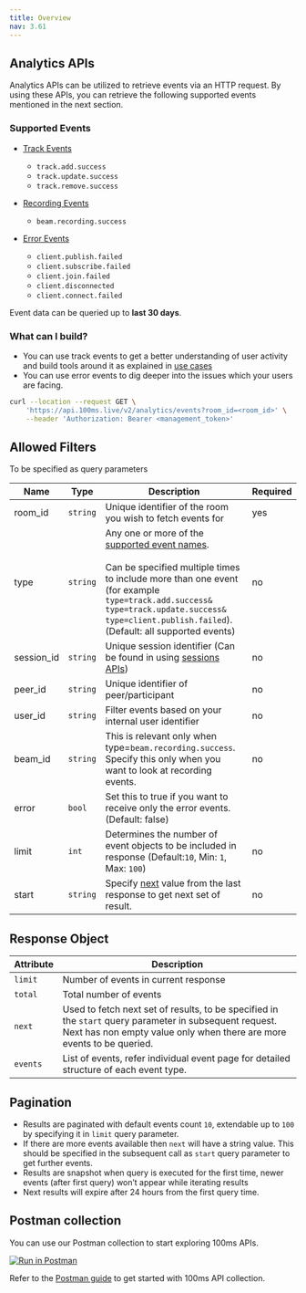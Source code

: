 ```yaml
---
title: Overview
nav: 3.61
---
```


## Analytics APIs

Analytics APIs can be utilized to retrieve events via an HTTP request. By using these APIs, you can retrieve the following supported events mentioned in the next section.

### Supported Events

-  [Track Events](/server-side/v2/api-reference/analytics/track-events)
    - `track.add.success`
    - `track.update.success`
    - `track.remove.success`

-  [Recording Events](/server-side/v2/api-reference/analytics/recording-events)
    - `beam.recording.success`

-  [Error Events](/server-side/v2/api-reference/analytics/error-events)
    - `client.publish.failed`
    - `client.subscribe.failed`
    - `client.join.failed`
    - `client.disconnected`
    - `client.connect.failed`

Event data can be queried up to **last 30 days**.

### What can I build?

-   You can use track events to get a better understanding of user activity and build tools around it as explained in [use cases](/server-side/v2/api-reference/analytics/track-events#why-would-you-use-this-api)
-   You can use error events to dig deeper into the issues which your users are facing.

<GetRequest title="https://api.100ms.live/v2/analytics/events" />
<Request id="req-0">

```bash
curl --location --request GET \
    'https://api.100ms.live/v2/analytics/events?room_id=<room_id>' \
    --header 'Authorization: Bearer <management_token>'
```

</Request>

## Allowed Filters
To be specified as query parameters

| Name       | Type     | Description                                                                                                                                                                                                                                             | Required |
| ---------- | -------- | ------------------------------------------------------------------------------------------------------------------------------------------------------------------------------------------------------------------------------------------------------- | -------- |
| room_id    | `string` | Unique identifier of the room you wish to fetch events for                                                                                                                                                                                              | yes      |
| type       | `string` | Any one or more of the [supported event names](#supported-events). <br /><br /> Can be specified multiple times to include more than one event (for example `type=track.add.success&` `type=track.update.success&` `type=client.publish.failed`). (Default: all supported events)               | no       |
| session_id | `string` | Unique session identifier (Can be found in using [sessions APIs](/server-side/v2/api-reference/Sessions/object))                                                                                                                                        | no       |
| peer_id    | `string` | Unique identifier of peer/participant                                                                                                                                                                                                                   | no       |
| user_id    | `string` | Filter events based on your internal user identifier                                                                                                                                                                                                    | no       |
| beam_id    | `string` | This is relevant only when type=`beam.recording.success`. Specify this only when you want to look at recording events.                                                                                                                                                                                                | no       |
| error      | `bool`   | Set this to true if you want to receive only the error events. (Default: false)
| limit      | `int`    | Determines the number of event objects to be included in response (Default:`10`, Min: `1`, Max: `100`)                                                                                                                                                  | no       |
| start      | `string` | Specify [next](/server-side/v2/api-reference/analytics/overview#response-object) value from the last response to get next set of result.                                                                                                                | no       |

## Response Object

| Attribute | Description                                                                                                                                                                      |
| --------- | -------------------------------------------------------------------------------------------------------------------------------------------------------------------------------- |
| `limit`   | Number of events in current response                                                                                                                                             |
| `total`   | Total number of events                                                                                                                                                           |
| `next`    | Used to fetch next set of results, to be specified in the `start` query parameter in subsequent request. Next has non empty value only when there are more events to be queried. |
| `events`  | List of events, refer individual event page for detailed structure of each event type.                                                                                                                         |

## Pagination
- Results are paginated with default events count `10`, extendable up to `100` by specifying it in `limit` query parameter.
- If there are more events available then `next` will have a string value. This should be specified in the subsequent call as `start` query parameter to get further events.
- Results are snapshot when query is executed for the first time, newer events (after first query) won’t appear while iterating results
- Next results will expire after 24 hours from the first query time.

## Postman collection

You can use our Postman collection to start exploring 100ms APIs.

[![Run in Postman](https://run.pstmn.io/button.svg)](https://god.gw.postman.com/run-collection/22726679-47dcd974-29d5-4965-a35b-bf9b74a8b25a?action=collection%2Ffork&collection-url=entityId%3D22726679-47dcd974-29d5-4965-a35b-bf9b74a8b25a%26entityType%3Dcollection%26workspaceId%3Dd9145dd6-337b-4761-81d6-21a30b4147a2)

Refer to the [Postman guide](/server-side/v2/introduction/postman-guide) to get started with 100ms API collection.
